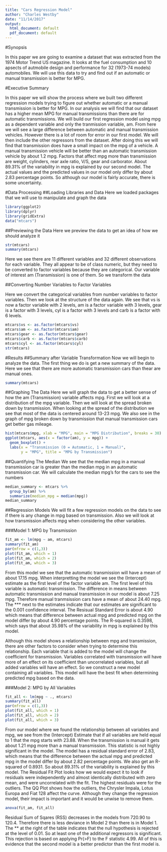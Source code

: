 ```yaml
---
title: "Cars Regression Model"
author: "Charles Westby"
date: "11/14/2017"
output:
  html_document: default
  pdf_document: default
---
```


#Synopsis
 
In this paper we are going to examine a dataset that was extracted from the 1974 Motor Trend US magazine. It looks at the fuel consumption and 10 apsects of autmobile design and performance for 32 (1973-74 models) automobiles. We will use this data to try and find out if an automatic or manual transmission is better for MPG. 

#Executive Summary

In this paper we will show the process where we built two different regression models trying to figure out whether automatic or a manual transmission is better for MPG. In our analysis we will find that our dataset has a higher mean MPG for manual transmissions than there are for automatic transmissions. We will build our first regression model using mpg as a dependent variable and only the tranmission variable, am. From here we will see a large difference between automatic and manual transmission vehicles. However there is a lot of room for error in our first model. We will then include the other regressors from the dataset. After doing this we will find that transmission does have a small impact on the mpg of a vehicle. A manual transmission vehicle will be better than an automatic transmission vehicle by about 1.2 mpg. Factors that affect mpg more than transmission are weight, cylinders, rear axle ratio, V/S, gear and carborator. About 89.31% of the variability in mpg is explained by our second model. The actual values and the predicted values in our model only differ by about 2.83 percentage points. So although our model is fairly accurate, there is some uncertainty. 


#Data Processing
##Loading Libraries and Data
Here we loaded packages that we will use to manipulate and graph the data
```r
library(ggplot2)
library(dplyr)
library(gridExtra)
data("mtcars")
```

##Previewing the Data
Here we preview the data to get an idea of how we should analyze it
```r
str(mtcars)
summary(mtcars)
```
Here we see there are 11 different variables and 32 different observations for each variable. They all appear to be of class numeric, but they need to be converted to factor variables because they are categorical. Our variable of interest am (Transmission) is one of them. So we transform the data

##Converting Number Variables to Factor Variables
 
Here we convert the categorical variables from number variables to factor variables. Then we look at the structure of the data again. We see that vs is now a factor variable with 2 levels, am is a factor variable with 3 levels, gear is a factor with 3 levels, cyl is a factor with 3 levels and carb is a factor with 6 levels. 
```r
mtcars$vs <- as.factor(mtcars$vs)
mtcars$am <- as.factor(mtcars$am)
mtcars$gear <- as.factor(mtcars$gear)
mtcars$carb <- as.factor(mtcars$carb)
mtcars$cyl <- as.factor(mtcars$cyl)
str(mtcars)
```

#Results
##Summary after Variable Transformation
Now we will begin to analyze the data. The first thing we do is get a new summary of the data. Here we see that there are more automatic transmission cars than thear are manual ones.
```r
summary(mtcars)
```
 
##Graphing The Data
Here we will graph the data to get a better sense of how the am (Transmission) variable affects mpg. First we will look at a distribution of the mpg variable. Then we will look at the spread broken down by transmission. When looking at the spread of the distribution we see that most of the data is centered around 13-23 mpg. We also see in the graph of mpg broken down by transmission that manual transmission cars get better gas mileage.
```r
hist(mtcars$mpg, xlab = "MPG", main = "MPG Distribution", breaks = 30)
ggplot(mtcars, aes(x = factor(am), y = mpg)) +
  geom_boxplot() +
  labs(x = "Transmission (0 = Automatic, 1 = Manual)", 
       y = "MPG", title = "MPG by Transmission")
```

##Quantifying The Median
We see that the median mpg in a manual transmission car is greater than the median mpg in an automatic transmission car. We will calculate the median mpg's for the cars to see the numbers
```r
median_summary <- mtcars %>%
  group_by(am) %>%
  summarize(median_mpg = median(mpg))
median_summary
```

##Regression Models
We will fit a few regression models on the data to see if there is any change in mpg based on transmission. Also we will look at how transmission affects mpg when considering the other variables. 

###Model 1: MPG by Transmission
```r
fit_am <- lm(mpg ~ am, mtcars)
summary(fit_am)
par(mfrow = c(1,3))
plot(fit_am, which = 1)
plot(fit_am, which = 2)
plot(fit_am, which = 3)
```

From this model we see that the automatic transmission will have a mean of about 17.15 mpg. When interpretting the model we see the (Intercept) estimate as the first level of the factor variable am. The first level of this variable is automatic transmission. The difference in means between automatic transmission and manual transmission in our model is about 7.25 mpg. Therefore manual tranmsission cars have a mean of about 24.40 mpg. The *** next to the estimates indicate that our estimates are significant to the 0.001 confidence interval. The Resisual Standard Error is about 4.90 which means that difference between actual mpg and predicted mpg on the model differ by about 4.90 percentage points. The R-squared is 0.3598, which says that about 35.98% of the variability in mpg is explained by this model. 
 
Although this model shows a relationship between mpg and transmission, there are other factors to consider when trying to determine this relationship. Each variable that is added to the model will change the coefficient for transmission. Variables correlated with transmission will have more of an effect on its coefficient than uncorrelated variables, but all added variables will have an effect. So we construct a new model containing all variables. This model will have the best fit when determining predicted mpg based on the data. 

###Model 2: MPG by All Variables
```r
fit_all <- lm(mpg ~ ., mtcars)
summary(fit_all)
par(mfrow = c(1,3))
plot(fit_all, which = 1)
plot(fit_all, which = 2)
plot(fit_all, which = 3)
```

From our model where we found the relationship between all variables and mpg, we see from the (Intercept) Estimate that if all variables are held equal to 1 that the mpg starts with 23.88. When the transmission is manual it gets about 1.21 mpg more than a manual transmission. This statistic is not highly significant in the model. The model has a residual standard error of 2.83, which means that the difference between the actual mpg and predicted mpg in the model differ by about 2.82 percentage points. We also get an R-squared of 0.8931. So about 89.31% of the variability is explained by this model. The Residual Fit Plot looks how we would expect it to look if residuals were independently and almost identically distributed with zero mean, and were uncorrelated with the fit. The highest residuals were for the outliers. The QQ Plot shows how the outliers, the Chrysler Impala, Lotus Europa and Fiat 128 affect the curve. Although they change the regression model, their impact is important and it would be unwise to remove them.


```r
anova(fit_am, fit_all)
```

Residual Sum of Sqares (RSS) decreases in the models from 720.90 to 120.4. Therefore there is less deviance in Model 2 than there is in Model 1. The ** at the right of the table indicates that the null hypothesis is rejected at the level of 0.01. So at least one of the additional regressors is significant. This rejection is based on applying Pr(>F) to the F statistic 4.99. All of this is evidence that the second model is a better predictor than the first model is. 







